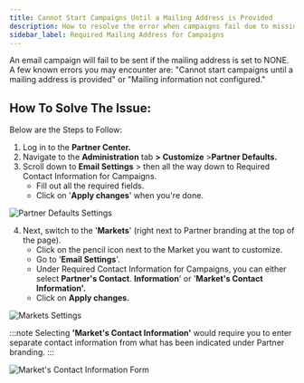 ```yaml
---
title: Cannot Start Campaigns Until a Mailing Address is Provided
description: How to resolve the error when campaigns fail due to missing mailing address information
sidebar_label: Required Mailing Address for Campaigns
---
```


An email campaign will fail to be sent if the mailing address is set to NONE. A few known errors you may encounter are: "Cannot start campaigns until a mailing address is provided" or "Mailing information not configured."

## How To Solve The Issue:

Below are the Steps to Follow:

1. Log in to the **Partner Center.**
2. Navigate to the **Administration** tab **> Customize** >**Partner Defaults.**
3. Scroll down to **Email Settings** > then all the way down to Required Contact Information for Campaigns.
   - Fill out all the required fields.
   - Click on '**Apply changes**' when you're done.

![Partner Defaults Settings](./img/marketing/marketing-campaigns/mailing-address-partner-defaults.jpg)

4. Next, switch to the '**Markets**' (right next to Partner branding at the top of the page).
   - Click on the pencil icon next to the Market you want to customize.
   - Go to '**Email Settings**'.
   - Under Required Contact Information for Campaigns, you can either select **Partner's Contact**. **Information**' or '**Market's Contact Information'.**
   - Click on **Apply changes.**

![Markets Settings](./img/marketing/marketing-campaigns/mailing-address-markets-settings.jpg)

:::note
Selecting **'Market's Contact Information'** would require you to enter separate contact information from what has been indicated under Partner branding.
:::

![Market's Contact Information Form](./img/marketing/marketing-campaigns/mailing-address-market-contact-info.jpg)